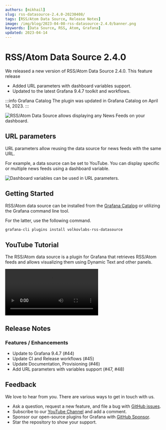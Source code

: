 ```yaml
---
authors: [mikhail]
slug: rss-datasource-2.4.0-20230408/
tags: [RSS/Atom Data Source, Release Notes]
image: /img/blog/2023-04-08-rss-datasource-2.4.0/banner.png
keywords: [Data Source, RSS, Atom, Grafana]
updated: 2023-04-14
---
```



# RSS/Atom Data Source 2.4.0

We released a new version of RSS/Atom Data Source 2.4.0. This feature release

- Added URL parameters with dashboard variables support.
- Updated to the latest Grafana 9.4.7 toolkit and workflows.

:::info Grafana Catalog
The plugin was updated in Grafana Catalog on April 14, 2023.
:::

<Image
  title="RSS/Atom Data Source allows displaying any News Feeds on your dashboard."
  src="/img/blog/2023-04-08-rss-datasource-2.4.0/dashboard.png"
  lazy={false}
/>

## URL parameters

URL parameters allow reusing the data source for news feeds with the same URL.

For example, a data source can be set to YouTube. You can display specific or multiple news feeds using a dashboard variable.

<Image
  title="Dashboard variables can be used in URL parameters."
  src="/img/blog/2023-04-08-rss-datasource-2.4.0/parameters.png"
  lazy={false}
/>

## Getting Started

RSS/Atom data source can be installed from the [Grafana Catalog](https://grafana.com/grafana/plugins/volkovlabs-rss-datasource/) or utilizing the Grafana command line tool.

For the latter, use the following command.

```bash
grafana-cli plugins install volkovlabs-rss-datasource
```

## YouTube Tutorial

The RSS/Atom data source is a plugin for Grafana that retrieves RSS/Atom feeds and allows visualizing them using Dynamic Text and other panels.

<Video
  src="https://www.youtube.com/embed/RAxqS2hpWkg"
  title="News feed tutorial for Grafana Dashboard."
/>

## Release Notes

### Features / Enhancements

- Update to Grafana 9.4.7 (#44)
- Update CI and Release workflows (#45)
- Update Documentation, Provisioning (#46)
- Add URL parameters with variables support (#47, #48)

## Feedback

We love to hear from you. There are various ways to get in touch with us.

- Ask a question, request a new feature, and file a bug with [GitHub issues](https://github.com/volkovlabs/volkovlabs-rss-datasource/issues/new/choose).
- Subscribe to our [YouTube Channel](https://www.youtube.com/@volkovlabs) and add a comment.
- Sponsor our open-source plugins for Grafana with [GitHub Sponsor](https://github.com/sponsors/VolkovLabs).
- Star the repository to show your support.
